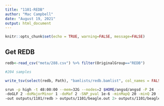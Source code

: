 ```yaml
---
title: "1101-REDB"
author: "Mac Campbell"
date: "August 19, 2021"
output: html_document
---
```


```r
knitr::opts_chunk$set(echo = TRUE, warning=FALSE, message=FALSE)
```

## Get REDB

```r
redb<-read_csv("meta/288.csv") %>% filter(OriginalGroup=="REDB")

#204 samples

write_tsv(select(redb, Path), "bamlists/redb.bamlist", col_names = FALSE)


```

```sh
srun -p high -t 48:00:00 --mem=32G --nodes=2 $HOME/angsd/angsd -P 24  -bam bamlists/redb.bamlist -minInd 184 -GL 1 -ref genome/omyV6Chr.fasta \
-doGLF 2 -doMajorMinor 1 -doMaf 2 -SNP_pval 1e-6 -minMapQ 20 -minQ 20 -rf homoblocks/non-tetrasomic-non-inversion.txt \
-out outputs/1101/redb > outputs/1101/beagle.out 2> outputs/1101/beagle.err &
```